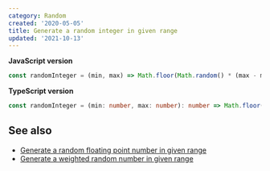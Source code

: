 ```yaml
---
category: Random
created: '2020-05-05'
title: Generate a random integer in given range
updated: '2021-10-13'
---
```


**JavaScript version**

```js randomInteger.js
const randomInteger = (min, max) => Math.floor(Math.random() * (max - min + 1)) + min;
```

**TypeScript version**

```ts randomInteger.ts
const randomInteger = (min: number, max: number): number => Math.floor(Math.random() * (max - min + 1)) + min;
```

## See also

-   [Generate a random floating point number in given range](https://phuoc.ng/collection/1-loc/generate-a-random-floating-point-number-in-given-range/)
-   [Generate a weighted random number in given range](https://phuoc.ng/collection/1-loc/generate-a-weighted-random-number-in-given-range/)
